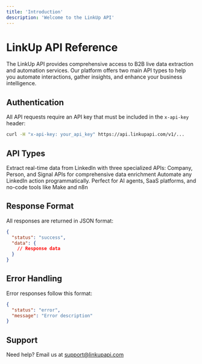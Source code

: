 ```yaml
---
title: 'Introduction'
description: 'Welcome to the LinkUp API'
---
```


# LinkUp API Reference

The LinkUp API provides comprehensive access to B2B live data extraction and automation services. Our platform offers two main API types to help you automate interactions, gather insights, and enhance your business intelligence.

## Authentication

All API requests require an API key that must be included in the `x-api-key` header:

```bash
curl -H "x-api-key: your_api_key" https://api.linkupapi.com/v1/...
```

## API Types

<CardGroup cols={2}>
  <Card title="Data API" icon="database">
    Extract real-time data from LinkedIn with three specialized APIs: Company, Person, and Signal APIs for comprehensive data enrichment
  </Card>
  <Card title="LinkedIn Engagement API" icon="robot">
    Automate any LinkedIn action programmatically. Perfect for AI agents, SaaS platforms, and no-code tools like Make and n8n
  </Card>
</CardGroup>


## Response Format

All responses are returned in JSON format:

```json
{
  "status": "success",
  "data": {
    // Response data
  }
}
```

## Error Handling

Error responses follow this format:

```json
{
  "status": "error",
  "message": "Error description"
}
```

## Support

Need help? Email us at [support@linkupapi.com](mailto:support@linkupapi.com)